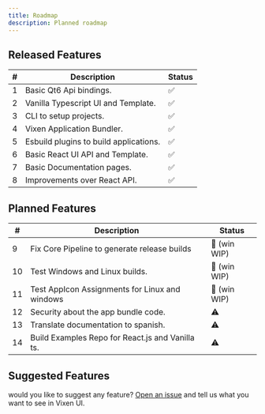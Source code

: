 ```yaml
---
title: Roadmap
description: Planned roadmap
---
```


## Released Features

| #   |           Description                      | Status |
| --- | ------------------------------------------ | ------ |
| 1   | Basic Qt6 Api bindings.                    | ✅     |
| 2   | Vanilla Typescript UI and Template.        | ✅     |
| 3   | CLI to setup projects.                     | ✅     |
| 4   | Vixen Application Bundler.                 | ✅     |
| 5   | Esbuild plugins to build applications.     | ✅     |
| 6   | Basic React UI API and Template.           | ✅     |
| 7   | Basic Documentation pages.                 | ✅     |
| 8   | Improvements over React API.               | ✅     |

## Planned Features

| #   |           Description                            | Status          |
| --- | ------------------------------------------------ | --------------- |
| 9   | Fix Core Pipeline to generate release builds     | 🔸 (win WIP)    |
| 10  | Test Windows and Linux builds.                   | 🔸 (win WIP)    |
| 11  | Test AppIcon Assignments for Linux and windows   | 🔸 (win WIP)    |
| 12  | Security about the app bundle code.              | ⚠️               |
| 13  | Translate documentation to spanish.              | ⚠️               |
| 14  | Build Examples Repo for React.js and Vanilla ts. | ⚠️               |

## Suggested Features

would you like to suggest any feature? [Open an issue](https://github.com/vixen-js/core/issues) and tell us what you want to see in Vixen UI.
